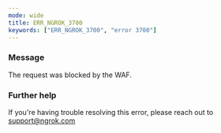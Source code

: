 ```yaml
---
mode: wide
title: ERR_NGROK_3700
keywords: ["ERR_NGROK_3700", "error 3700"]
---
```



### Message

The request was blocked by the WAF.

<ErrorDetails />

### Further help

If you're having trouble resolving this error, please reach out to [support@ngrok.com](mailto:support@ngrok.com?subject=Help%20with%20ERR_NGROK_3700)
